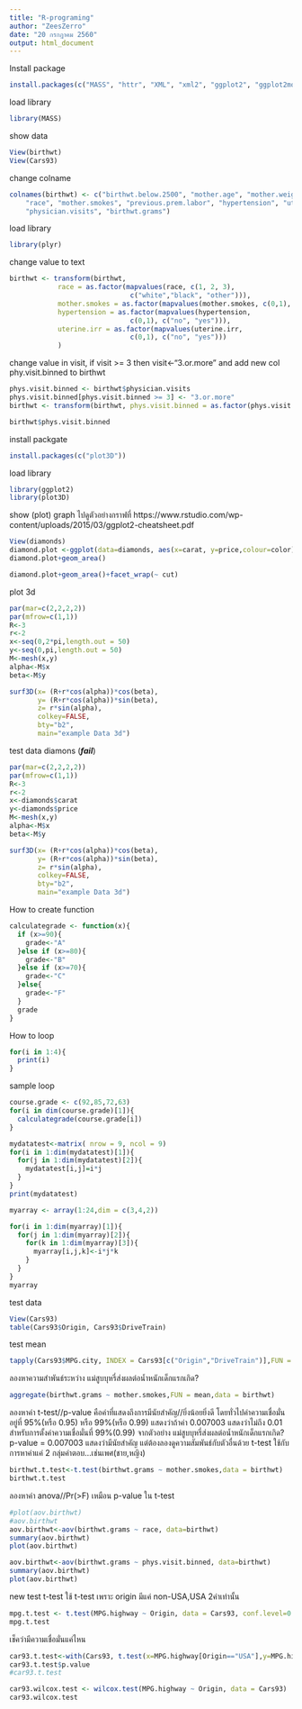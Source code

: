 ---
title: "R-programing"
author: "ZeesZerro"
date: "20 กรกฎาคม 2560"
output: html_document
---

Install package
```{r}
install.packages(c("MASS", "httr", "XML", "xml2", "ggplot2", "ggplot2movies", "plyr", "curl", "rvest", "data.table"))
```

load library
```{r}
library(MASS)
```

show data
```{r}
View(birthwt)
View(Cars93)
```

change colname
```{r}
colnames(birthwt) <- c("birthwt.below.2500", "mother.age", "mother.weight", 
    "race", "mother.smokes", "previous.prem.labor", "hypertension", "uterine.irr", 
    "physician.visits", "birthwt.grams")
```

load library
```{r}
library(plyr)
```


change value to text
```{r}
birthwt <- transform(birthwt, 
            race = as.factor(mapvalues(race, c(1, 2, 3), 
                              c("white","black", "other"))),
            mother.smokes = as.factor(mapvalues(mother.smokes, c(0,1), c("no", "yes"))),
            hypertension = as.factor(mapvalues(hypertension, 
                              c(0,1), c("no", "yes"))),
            uterine.irr = as.factor(mapvalues(uterine.irr, 
                              c(0,1), c("no", "yes")))
            )
```

change value in visit, if visit >= 3 then visit<-"3.or.more" and add new col phy.visit.binned to birthwt
```{r}
phys.visit.binned <- birthwt$physician.visits
phys.visit.binned[phys.visit.binned >= 3] <- "3.or.more"
birthwt <- transform(birthwt, phys.visit.binned = as.factor(phys.visit.binned))

birthwt$phys.visit.binned
```

install packgate
```{r}
install.packages(c("plot3D"))
```


load library
```{r}
library(ggplot2)
library(plot3D)
```

show (plot) graph
ไปดูตัวอย่างกราฟที่ https://www.rstudio.com/wp-content/uploads/2015/03/ggplot2-cheatsheet.pdf
```{r}
View(diamonds)
diamond.plot <-ggplot(data=diamonds, aes(x=carat, y=price,colour=color))
diamond.plot+geom_area()
```

```{r}
diamond.plot+geom_area()+facet_wrap(~ cut)
```

plot 3d
```{r}
par(mar=c(2,2,2,2))
par(mfrow=c(1,1))
R<-3
r<-2
x<-seq(0,2*pi,length.out = 50)
y<-seq(0,pi,length.out = 50)
M<-mesh(x,y)
alpha<-M$x
beta<-M$y

surf3D(x= (R+r*cos(alpha))*cos(beta), 
       y= (R+r*cos(alpha))*sin(beta), 
       z= r*sin(alpha), 
       colkey=FALSE, 
       bty="b2", 
       main="example Data 3d")
```

test data diamons (***fail***)
```{r}
par(mar=c(2,2,2,2))
par(mfrow=c(1,1))
R<-3
r<-2
x<-diamonds$carat
y<-diamonds$price
M<-mesh(x,y)
alpha<-M$x
beta<-M$y

surf3D(x= (R+r*cos(alpha))*cos(beta), 
       y= (R+r*cos(alpha))*sin(beta), 
       z= r*sin(alpha), 
       colkey=FALSE, 
       bty="b2", 
       main="example Data 3d")
```

How to create function
```{r}
calculategrade <- function(x){
  if (x>=90){
    grade<-"A"
  }else if (x>=80){
    grade<-"B"
  }else if (x>=70){
    grade<-"C"
  }else{
    grade<-"F"
  }
  grade
}

```

How to loop
```{r}
for(i in 1:4){
  print(i)
}
```

sample loop
```{r}
course.grade <- c(92,85,72,63)
for(i in dim(course.grade)[1]){
  calculategrade(course.grade[i])
}
```

```{r}
mydatatest<-matrix( nrow = 9, ncol = 9)
for(i in 1:dim(mydatatest)[1]){
  for(j in 1:dim(mydatatest)[2]){
    mydatatest[i,j]=i*j
  }
}
print(mydatatest)
```

```{r}
myarray <- array(1:24,dim = c(3,4,2))

for(i in 1:dim(myarray)[1]){
  for(j in 1:dim(myarray)[2]){
    for(k in 1:dim(myarray)[3]){
      myarray[i,j,k]<-i*j*k
    }
  }
}
myarray
```

test data
```{r}
View(Cars93)
table(Cars93$Origin, Cars93$DriveTrain)
```

test mean
```{r}
tapply(Cars93$MPG.city, INDEX = Cars93[c("Origin","DriveTrain")],FUN = mean)
```

ลองหาความสำพันธ์ระหว่าง แม่สูบบุหรี่ส่งผลต่อน้ำหนักเด็กแรกเกิด?
```{r}
aggregate(birthwt.grams ~ mother.smokes,FUN = mean,data = birthwt)
```

ลองหาค่า t-test//p-value คือค่าที่แสดงถึงการมีนัยสำคัญ//ยิ่งน้อยยิ่งดี โดยทั่วไปค่าความเชื่อมั่นอยู่ที่ 95%(หรือ 0.95) หรือ 99%(หรือ 0.99) แสดงว่าถ้าค่า 0.007003 แสดงว่าไม่ถึง 0.01 สำหรับการตั้งค่าความเชื่อมั่นที่ 99%(0.99)
จากตัวอย่าง แม่สูบบุหรี่ส่งผลต่อน้ำหนักเด็กแรกเกิด? p-value = 0.007003 แสดงว่ามีนัยสำคัญ แต่ต้องลองดูความสัมพันธ์กับตัวอื่นด้วย
t-test ใช้กับการหาค่าแค่ 2 กลุ่มคำตอบ...เช่นเพศ(ชาย,หญิง)
```{r}
birthwt.t.test<-t.test(birthwt.grams ~ mother.smokes,data = birthwt)
birthwt.t.test
```

ลองหาค่า anova//Pr(>F) เหมือน p-value ใน t-test
```{r}
#plot(aov.birthwt)
#aov.birthwt
aov.birthwt<-aov(birthwt.grams ~ race, data=birthwt)
summary(aov.birthwt)
plot(aov.birthwt)
```

```{r}
aov.birthwt<-aov(birthwt.grams ~ phys.visit.binned, data=birthwt)
summary(aov.birthwt)
plot(aov.birthwt)
```

new test t-test ใช้ t-test เพราะ origin มีแค่ non-USA,USA 2ค่าเท่านั้น
```{r}
mpg.t.test <- t.test(MPG.highway ~ Origin, data = Cars93, conf.level=0.9)
mpg.t.test
```

เช็คว่ามีความเชื่อมั่นแค่ไหน
```{r}
car93.t.test<-with(Cars93, t.test(x=MPG.highway[Origin=="USA"],y=MPG.highway[Origin=="non-USA"]))
car93.t.test$p.value
#car93.t.test
```

```{r}
car93.wilcox.test <- wilcox.test(MPG.highway ~ Origin, data = Cars93)
car93.wilcox.test
```

